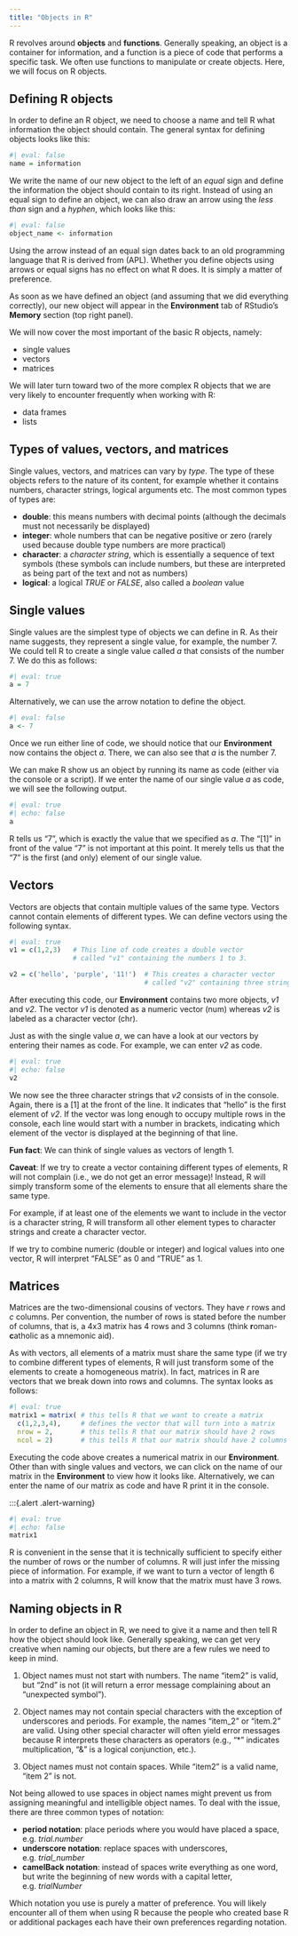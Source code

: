 ```yaml
---
title: "Objects in R"
---
```


R revolves around **objects** and **functions**. Generally speaking, an object is a container for information, and a function is a piece of code that performs a specific task. We often use functions to manipulate or create objects. Here, we will focus on R objects.


## Defining R objects

In order to define an R object, we need to choose a name and tell R what information the object should contain. The general syntax for defining objects looks like this:

```r
#| eval: false
name = information
```

We write the name of our new object to the left of an *equal* sign and define the information the object should contain to its right. Instead of using an equal sign to define an object, we can also draw an arrow using the *less than* sign and a *hyphen*, which looks like this:

```r
#| eval: false
object_name <- information
```

:::{.alert .alert-info} 
Using the arrow instead of an equal sign dates back to an old programming language that R is derived from (APL). Whether you define objects using arrows or equal signs has no effect on what R does. It is simply a matter of preference.
:::

As soon as we have defined an object (and assuming that we did everything correctly), our new object will appear in the **Environment** tab of RStudio's **Memory** section (top right panel).

We will now cover the most important of the basic R objects, namely:

-   single values
-   vectors
-   matrices

:::{.alert .alert-info}
We will later turn toward two of the more complex R objects that we are very likely to encounter frequently when working with R:

-   data frames
-   lists
:::


## Types of values, vectors, and matrices

Single values, vectors, and matrices can vary by *type*. The type of these objects refers to the nature of its content, for example whether it contains numbers, character strings, logical arguments etc. The most common types of types are:

- **double**: this means numbers with decimal points (although the decimals must not necessarily be displayed)
- **integer**: whole numbers that can be negative positive or zero (rarely used because double type numbers are more practical)
- **character**: a *character string*, which is essentially a sequence of text symbols (these symbols can include numbers, but these are interpreted as being part of the text and not as numbers)
- **logical**: a logical *TRUE* or *FALSE*, also called a *boolean* value


## Single values

Single values are the simplest type of objects we can define in R. As their name suggests, they represent a single value, for example, the number 7. We could tell R to create a single value called *a* that consists of the number 7. We do this as follows:

```r
#| eval: true
a = 7
```

Alternatively, we can use the arrow notation to define the object.

```r
#| eval: false
a <- 7
```

Once we run either line of code, we should notice that our **Environment** now contains the object *a*. There, we can also see that *a* is the number 7.

We can make R show us an object by running its name as code (either via the console or a script). If we enter the name of our single value *a* as code, we will see the following output.

:::{.alert .alert-warning}
```r
#| eval: true
#| echo: false
a
```
:::

R tells us "7", which is exactly the value that we specified as *a*. The "[1]" in front of the value "7" is not important at this point. It merely tells us that the "7" is the first (and only) element of our single value.


## Vectors

Vectors are objects that contain multiple values of the same type. Vectors cannot contain elements of different types. We can define vectors using the following syntax.

```r
#| eval: true
v1 = c(1,2,3)   # This line of code creates a double vector 
                # called "v1" containing the numbers 1 to 3.

v2 = c('hello', 'purple', '11!')  # This creates a character vector
                                  # called "v2" containing three strings.

```

After executing this code, our **Environment** contains two more objects, *v1* and *v2*. The vector *v1* is denoted as a numeric vector (num) whereas *v2* is labeled as a character vector (chr).

Just as with the single value *a*, we can have a look at our vectors by entering their names as code. For example, we can enter *v2* as code.

:::{.alert .alert-warning}
```r
#| eval: true
#| echo: false
v2
```
:::

We now see the three character strings that *v2* consists of in the console. Again, there is a [1] at the front of the line. It indicates that "hello" is the first element of *v2*. If the vector was long enough to occupy multiple rows in the console, each line would start with a number in brackets, indicating which element of the vector is displayed at the beginning of that line.

:::{.alert .alert-success}
**Fun fact**: We can think of single values as vectors of length 1.
:::

:::{.alert .alert-danger}
**Caveat**: If we try to create a vector containing different types of elements, R will not complain (i.e., we do not get an error message)! Instead, R will simply transform some of the elements to ensure that all elements share the same type.

For example, if at least one of the elements we want to include in the vector is a character string, R will transform all other element types to character strings and create a character vector.

If we try to combine numeric (double or integer) and logical values into one vector, R will interpret "FALSE" as 0 and "TRUE" as 1.
:::


## Matrices

Matrices are the two-dimensional cousins of vectors. They have *r* rows and *c* columns. Per convention, the number of rows is stated before the number of columns, that is, a 4x3 matrix has 4 rows and 3 columns (think **r**oman-**c**atholic as a mnemonic aid).

As with vectors, all elements of a matrix must share the same type (if we try to combine different types of elements, R will just transform some of the elements to create a homogeneous matrix). In fact, matrices in R are vectors that we break down into rows and columns. The syntax looks as follows:

```r
#| eval: true
matrix1 = matrix( # this tells R that we want to create a matrix
  c(1,2,3,4),     # defines the vector that will turn into a matrix
  nrow = 2,       # this tells R that our matrix should have 2 rows 
  ncol = 2)       # this tells R that our matrix should have 2 columns
```

Executing the code above creates a numerical matrix in our **Environment**. Other than with single values and vectors, we can click on the name of our matrix in the **Environment** to view how it looks like. Alternatively, we can enter the name of our matrix as code and have R print it in the console.

:::{.alert .alert-warning}
```r
#| eval: true
#| echo: false
matrix1
```

:::{.alert .alert-success}
R is convenient in the sense that it is technically sufficient to specify either the number of rows or the number of columns. R will just infer the missing piece of information. For example, if we want to turn a vector of length 6 into a matrix with 2 columns, R will know that the matrix must have 3 rows. 
:::


## Naming objects in R

In order to define an object in R, we need to give it a name and then tell R how the object should look like. Generally speaking, we can get very creative when naming our objects, but there are a few rules we need to keep in mind.

1. Object names must not start with numbers. The name "item2" is valid, but "2nd" is not (it will return a error message complaining about an "unexpected symbol").

2. Object names may not contain special characters with the exception of underscores and periods. For example, the names "item_2" or "item.2" are valid. Using other special character will often yield error messages because R interprets these characters as operators (e.g., "*" indicates multiplication, "&" is a logical conjunction, etc.).

3. Object names must not contain spaces. While "item2" is a valid name, "item 2" is not. 

:::{.alert .alert-info}
Not being allowed to use spaces in object names might prevent us from assigning meaningful and intelligible object names. To deal with the issue, there are three common types of notation:

- **period notation**: place periods where you would have placed a space, e.g. *trial.number*
- **underscore notation**: replace spaces with underscores, e.g. *trial_number*
- **camelBack notation**: instead of spaces write everything as one word, but write the beginning of new words with a capital letter, e.g. *trialNumber*

Which notation you use is purely a matter of preference. You will likely encounter all of them when using R because the people who created base R or additional packages each have their own preferences regarding notation.
:::